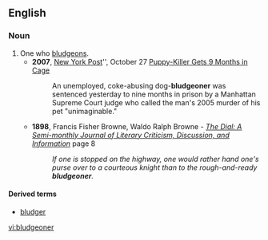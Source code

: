 ==English==

===Noun===
{{en-noun}}

# One who [[bludgeon]]s.
#* '''2007''', [[w:New York Post|New York Post]]'', October 27 [http://www.nypost.com/seven/10272007/news/regionalnews/puppy_killer_gets_9_months_in_.htm Puppy-Killer Gets 9 Months in Cage]
#*: An unemployed, coke-abusing dog-'''bludgeoner''' was sentenced yesterday to nine months in prison by a Manhattan Supreme Court judge who called the man's 2005 murder of his pet "unimaginable."
#* '''1898''', Francis Fisher Browne, Waldo Ralph Browne - ''[http://books.google.com/books?id=Pr8JAAAAMAAJ&q=bludgeoner&dq=bludgeoner&lr=&pgis=1 The Dial: A Semi-monthly Journal of Literary Criticism, Discussion, and Information]'' page 8
#*: ''If one is stopped on the highway, one would rather hand one's purse over to a courteous knight than to the rough-and-ready '''bludgeoner'''.''

====Derived terms====
* [[bludger]]

[[vi:bludgeoner]]